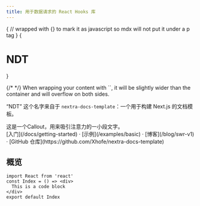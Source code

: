 ```yaml
---
title: 用于数据请求的 React Hooks 库
---
```



{
// wrapped with {} to mark it as javascript so mdx will not put it under a p tag
}
{<h1 className="text-center font-extrabold md:text-5xl mt-8">NDT</h1>}

<Bleed>
  {/* <Features/> */}
  When wrapping your content with `<Bleed>`, it will be slightly wider than the container and will overflow on both sides.
</Bleed>

“NDT” 这个名字来自于 `nextra-docs-template`：一个用于构建 Next.js 的文档模板。

<Callout emoji="✅">
  这是一个Callout，用来吸引注意力的一小段文字。
</Callout>

<div className="mt-16 mb-20 text-center">
  [入门](/docs/getting-started) · [示例](/examples/basic) · [博客](/blog/swr-v1) · [GitHub 仓库](https://github.com/Xhofe/nextra-docs-template)
</div>

## 概览

```tsx
import React from 'react'
const Index = () => <div>
  This is a code block
</div>
export default Index
```
